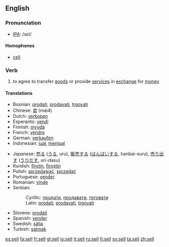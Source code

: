 ==English==
=== Pronunciation ===
*[[w:IPA|IPA]]: /sεl/
====Homophones====
*[[cell]]

===Verb===
{{irregverb|'''to sell'''|'''[[sells]]'''|'''[[sold]]'''|'''[[sold]]'''|'''[[selling]]'''}}
# to agree to transfer [[good]]s or provide [[service]]s in [[exchange]] for [[money]]

====Translations====
{{top}}
*Bosnian: [[prodati]], [[prodavati]], [[trgovati]]
*Chinese: [[卖]] (mai4)
*Dutch: [[verkopen]]
*Esperanto: [[vendi]]
*Finnish: [[myydä]]
*French: [[vendre]]
*German: [[verkaufen]]
*Indonesian: [[jual]], [[jual|menjual]]
{{mid}}
*Japanese: [[売る]] ([[うる]], uru), [[販売]]する ([[はんばい]]する, hanbai-suru), [[売り出す]] ([[うりだす]], uri-dasu)
*Kurdish: [[firotin]], [[firoştin]]
*Polish: [[sprzedawać]], [[sprzedać]] 
*Portuguese: [[vender]]
*Romanian: [[vinde]]
*Serbian:
*:Cyrillic: [[продати]], [[продавати]], [[трговати]]
*:Latin: [[prodati]], [[prodavati]], [[trgovati]]
*Slovene: [[prodati]]
*Spanish: [[vender]]
*Swedish: [[sälja]]
*Turkish: [[satmak]]
{{bottom}}

[[es:sell]]
[[fa:sell]]
[[fr:sell]]
[[gl:sell]]
[[io:sell]]
[[it:sell]]
[[ru:sell]]
[[fi:sell]]
[[sv:sell]]
[[ta:sell]]
[[zh:sell]]